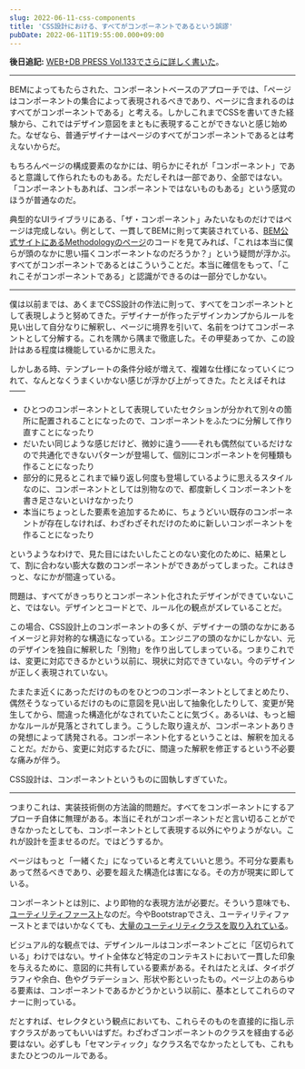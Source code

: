 ```yaml
---
slug: 2022-06-11-css-components
title: 'CSS設計における、すべてがコンポーネントであるという誤謬'
pubDate: 2022-06-11T19:55:00.000+09:00
---
```


**後日追記:** [WEB+DB PRESS Vol.133でさらに詳しく書いた](/2023-02-06-tailwind-css-in-wdpress)。

---

BEMによってもたらされた、コンポーネントベースのアプローチでは、「ページはコンポーネントの集合によって表現されるべきであり、ページに含まれるのはすべてがコンポーネントである」と考える。しかしこれまでCSSを書いてきた経験から、これではデザイン意図をまともに表現することができないと感じ始めた。なぜなら、普通デザイナーはページのすべてがコンポーネントであるとは考えないからだ。

もちろんページの構成要素のなかには、明らかにそれが「コンポーネント」であると意識して作られたものもある。ただしそれは一部であり、全部ではない。「コンポーネントもあれば、コンポーネントではないものもある」という感覚のほうが普通なのだ。

典型的なUIライブラリにある、「ザ・コンポーネント」みたいなものだけではページは完成しない。例として、一貫してBEMに則って実装されている、[BEM公式サイトにあるMethodologyのページ](https://en.bem.info/methodology/)のコードを見てみれば、「これは本当に僕らが頭のなかに思い描くコンポーネントなのだろうか？」という疑問が浮かぶ。すべてがコンポーネントであるとはこういうことだ。本当に確信をもって、「これこそがコンポーネントである」と認識ができるのは一部分でしかない。

---

僕は以前までは、あくまでCSS設計の作法に則って、すべてをコンポーネントとして表現しようと努めてきた。デザイナーが作ったデザインカンプからルールを見い出して自分なりに解釈し、ページに境界を引いて、名前をつけてコンポーネントとして分解する。これを隅から隅まで徹底した。その甲斐あってか、この設計はある程度は機能しているかに思えた。

しかしある時、テンプレートの条件分岐が増えて、複雑な仕様になっていくにつれて、なんとなくうまくいかない感じが浮かび上がってきた。たとえばそれは——

- ひとつのコンポーネントとして表現していたセクションが分かれて別々の箇所に配置されることになったので、コンポーネントをふたつに分解して作り直すことになったり
- だいたい同じような感じだけど、微妙に違う——それも偶然似ているだけなので共通化できないパターンが登場して、個別にコンポーネントを何種類も作ることになったり
- 部分的に見るとこれまで繰り返し何度も登場しているように思えるスタイルなのに、コンポーネントとしては別物なので、都度新しくコンポーネントを書き足さないといけなかったり
- 本当にちょっとした要素を追加するために、ちょうどいい既存のコンポーネントが存在しなければ、わざわざそれだけのために新しいコンポーネントを作ることになったり

というようなわけで、見た目にはたいしたことのない変化のために、結果として、割に合わない膨大な数のコンポーネントができあがってしまった。これはきっと、なにかが間違っている。

問題は、すべてがきっちりとコンポーネント化されたデザインができていないこと、ではない。デザインとコードとで、ルール化の観点がズレていることだ。

この場合、CSS設計上のコンポーネントの多くが、デザイナーの頭のなかにあるイメージと非対称的な構造になっている。エンジニアの頭のなかにしかない、元のデザインを独自に解釈した「別物」を作り出してしまっている。つまりこれでは、変更に対応できるかという以前に、現状に対応できていない。今のデザインが正しく表現されていない。

たまたま近くにあっただけのものをひとつのコンポーネントとしてまとめたり、偶然そうなっているだけのものに意図を見い出して抽象化したりして、変更が発生してから、間違った構造化がなされていたことに気づく。あるいは、もっと細かなルールが見落とされてしまう。こうした取り違えが、コンポーネントありきの発想によって誘発される。コンポーネント化するということは、解釈を加えることだ。だから、変更に対応するたびに、間違った解釈を修正するという不必要な痛みが伴う。

CSS設計は、コンポーネントというものに固執しすぎていた。

---

つまりこれは、実装技術側の方法論的問題だ。すべてをコンポーネントにするアプローチ自体に無理がある。本当にそれがコンポーネントだと言い切ることができなかったとしても、コンポーネントとして表現する以外にやりようがない。これが設計を歪ませるのだ。ではどうするか。

ページはもっと「一緒くた」になっていると考えていいと思う。不可分な要素もあって然るべきであり、必要を超えた構造化は害になる。その方が現実に即している。

コンポーネントとは別に、より即物的な表現方法が必要だ。そういう意味でも、[ユーティリティファースト](https://yuheiy.hatenablog.com/entry/2020/05/25/021342)なのだ。今やBootstrapでさえ、ユーティリティファーストとまではいかなくても、[大量のユーティリティクラスを取り入れている](https://getbootstrap.com/docs/5.2/utilities/api/)。

ビジュアル的な観点では、デザインルールはコンポーネントごとに「区切られている」わけではない。サイト全体など特定のコンテキストにおいて一貫した印象を与えるために、意図的に共有している要素がある。それはたとえば、タイポグラフィや余白、色やグラデーション、形状や影といったもの。ページ上のあらゆる要素は、コンポーネントであるかどうかという以前に、基本としてこれらのマナーに則っている。

だとすれば、セレクタという観点においても、これらそのものを直接的に指し示すクラスがあってもいいはずだ。わざわざコンポーネントのクラスを経由する必要はない。必ずしも「セマンティック」なクラス名でなかったとしても、これもまたひとつのルールである。
